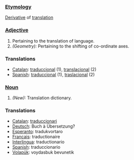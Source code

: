 ===[[Etymology]]===
[[Derivative]] of [[translation]]
===[[Adjective]]===
#Pertaining to the translation of language.
#''(Geometry):'' Pertaining to the shifting of co-ordinate axes.
===Translations=== 
*[[Catalan]]: [[traduccional]] (1), [[translacional]] (2)
*[[Spanish]]: [[traduccional]] (1), [[traslacional]] (2)
===[[Noun]]===
#''(New):'' Translation dictionary.
===Translations=== 
*[[Catalan]]: [[traduccionari]]
*[[Deutsch]]: Buch à Übersetzung?
*[[Esperanto]]: tradukvortaro
*[[Francais]]: traductionaire
*[[Interlingua]]: traductionario
*[[Spanish]]: traduccionario
*[[Volapük]]: voydasbuk bevunetik